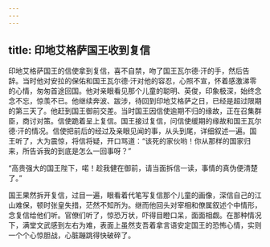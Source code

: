 ```yaml
---
---
---
```

title: 印地艾格萨国王收到复信
---




印地艾格萨国王的信使拿到复信，喜不自禁，吻了国王瓦尔德·汗的手，然后告辞。当时他对安拉的保佑和国王瓦尔德·汗对他的容忍，心照不宣，怀着感激涕零的心情，匆匆首途回国。他对亲眼看见那个儿童的聪明、英俊，印象极深，始终念念不忘，惊羡不已。他继续奔波、跋涉，待回到印地艾格萨之日，已经是超过限期的第三天了。他赶到国王御前交差。当时国王因信使逾期不归的缘故，正在召集群臣，商讨对策。信使跪着呈上复信。国王接过复信，问信使缓期的缘故和国王瓦尔德·汗的情况。信使把前后的经过及亲眼见闻的事，从头到尾，详细叙述一遍。国王听了，大为震惊，将信将疑，开口骂道：“该死的家伙哟！你从那样的国家归来，所告诉我的到底是怎么一回事呀？”

“高贵强大的国王陛下，喏！趁我健在御前，请当面拆信一读，事情的真伪便清楚了。”

国王果然拆开复信，过目一遍，眼看着代笔写复信那个儿童的画像，深信自己的江山难保，顿时张皇失措，茫然不知所为。继而他回头对宰相和僚属叙述个中情形，念复信给他们听。官僚们听了，惊恐万状，吓得目瞪口呆，面面相觑。在那种情况下，满堂文武感到左右为难，表面上虽然支吾着拿言语安定国王的恐怖心情，实则一个个心惊胆战，心脏蹦跳得快破碎了。